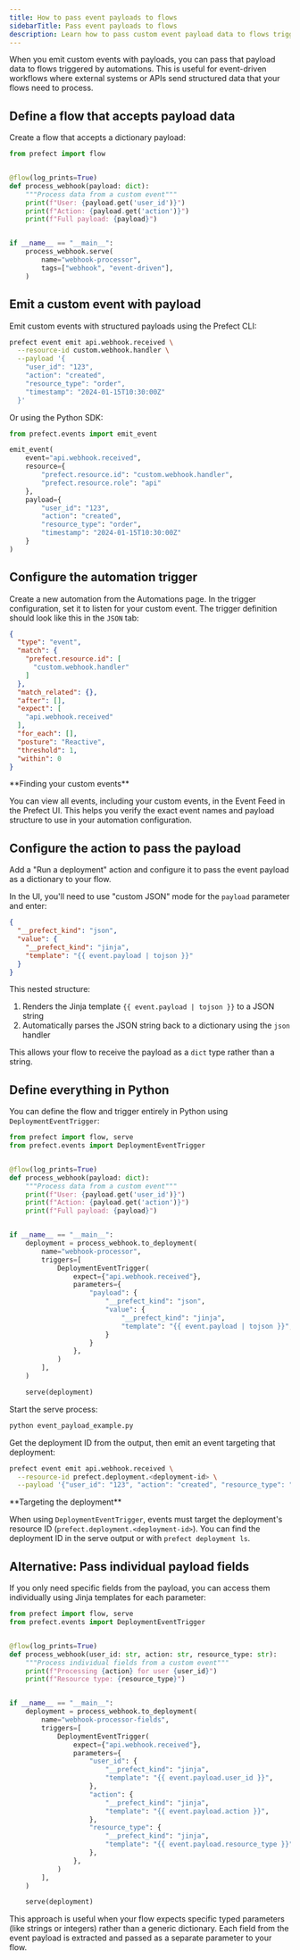 ```yaml
---
title: How to pass event payloads to flows
sidebarTitle: Pass event payloads to flows
description: Learn how to pass custom event payload data to flows triggered by automations
---
```


When you emit custom events with payloads, you can pass that payload data to flows triggered by automations. This is useful for event-driven workflows where external systems or APIs send structured data that your flows need to process.

## Define a flow that accepts payload data

Create a flow that accepts a dictionary payload:

```python
from prefect import flow


@flow(log_prints=True)
def process_webhook(payload: dict):
    """Process data from a custom event"""
    print(f"User: {payload.get('user_id')}")
    print(f"Action: {payload.get('action')}")
    print(f"Full payload: {payload}")


if __name__ == "__main__":
    process_webhook.serve(
        name="webhook-processor",
        tags=["webhook", "event-driven"],
    )
```

## Emit a custom event with payload

Emit custom events with structured payloads using the Prefect CLI:

```bash
prefect event emit api.webhook.received \
  --resource-id custom.webhook.handler \
  --payload '{
    "user_id": "123",
    "action": "created",
    "resource_type": "order",
    "timestamp": "2024-01-15T10:30:00Z"
  }'
```

Or using the Python SDK:

```python
from prefect.events import emit_event

emit_event(
    event="api.webhook.received",
    resource={
        "prefect.resource.id": "custom.webhook.handler",
        "prefect.resource.role": "api"
    },
    payload={
        "user_id": "123",
        "action": "created",
        "resource_type": "order",
        "timestamp": "2024-01-15T10:30:00Z"
    }
)
```

## Configure the automation trigger

Create a new automation from the Automations page. In the trigger configuration, set it to listen for your custom event. The trigger definition should look like this in the `JSON` tab:

```json
{
  "type": "event",
  "match": {
    "prefect.resource.id": [
      "custom.webhook.handler"
    ]
  },
  "match_related": {},
  "after": [],
  "expect": [
    "api.webhook.received"
  ],
  "for_each": [],
  "posture": "Reactive",
  "threshold": 1,
  "within": 0
}
```

<Tip>
**Finding your custom events**

You can view all events, including your custom events, in the Event Feed in the Prefect UI. This helps you verify the exact event names and payload structure to use in your automation configuration.
</Tip>

## Configure the action to pass the payload

Add a "Run a deployment" action and configure it to pass the event payload as a dictionary to your flow.

In the UI, you'll need to use "custom JSON" mode for the `payload` parameter and enter:

```json
{
  "__prefect_kind": "json",
  "value": {
    "__prefect_kind": "jinja",
    "template": "{{ event.payload | tojson }}"
  }
}
```

This nested structure:
1. Renders the Jinja template `{{ event.payload | tojson }}` to a JSON string
2. Automatically parses the JSON string back to a dictionary using the `json` handler

This allows your flow to receive the payload as a `dict` type rather than a string.

## Define everything in Python

You can define the flow and trigger entirely in Python using `DeploymentEventTrigger`:

```python event_payload_example.py
from prefect import flow, serve
from prefect.events import DeploymentEventTrigger


@flow(log_prints=True)
def process_webhook(payload: dict):
    """Process data from a custom event"""
    print(f"User: {payload.get('user_id')}")
    print(f"Action: {payload.get('action')}")
    print(f"Full payload: {payload}")


if __name__ == "__main__":
    deployment = process_webhook.to_deployment(
        name="webhook-processor",
        triggers=[
            DeploymentEventTrigger(
                expect={"api.webhook.received"},
                parameters={
                    "payload": {
                        "__prefect_kind": "json",
                        "value": {
                            "__prefect_kind": "jinja",
                            "template": "{{ event.payload | tojson }}",
                        }
                    }
                },
            )
        ],
    )

    serve(deployment)
```

Start the serve process:

```bash
python event_payload_example.py
```

Get the deployment ID from the output, then emit an event targeting that deployment:

```bash
prefect event emit api.webhook.received \
  --resource-id prefect.deployment.<deployment-id> \
  --payload '{"user_id": "123", "action": "created", "resource_type": "order"}'
```

<Note>
**Targeting the deployment**

When using `DeploymentEventTrigger`, events must target the deployment's resource ID (`prefect.deployment.<deployment-id>`). You can find the deployment ID in the serve output or with `prefect deployment ls`.
</Note>

## Alternative: Pass individual payload fields

If you only need specific fields from the payload, you can access them individually using Jinja templates for each parameter:

```python
from prefect import flow, serve
from prefect.events import DeploymentEventTrigger


@flow(log_prints=True)
def process_webhook(user_id: str, action: str, resource_type: str):
    """Process individual fields from a custom event"""
    print(f"Processing {action} for user {user_id}")
    print(f"Resource type: {resource_type}")


if __name__ == "__main__":
    deployment = process_webhook.to_deployment(
        name="webhook-processor-fields",
        triggers=[
            DeploymentEventTrigger(
                expect={"api.webhook.received"},
                parameters={
                    "user_id": {
                        "__prefect_kind": "jinja",
                        "template": "{{ event.payload.user_id }}",
                    },
                    "action": {
                        "__prefect_kind": "jinja",
                        "template": "{{ event.payload.action }}",
                    },
                    "resource_type": {
                        "__prefect_kind": "jinja",
                        "template": "{{ event.payload.resource_type }}",
                    },
                },
            )
        ],
    )

    serve(deployment)
```

This approach is useful when your flow expects specific typed parameters (like strings or integers) rather than a generic dictionary. Each field from the event payload is extracted and passed as a separate parameter to your flow.
